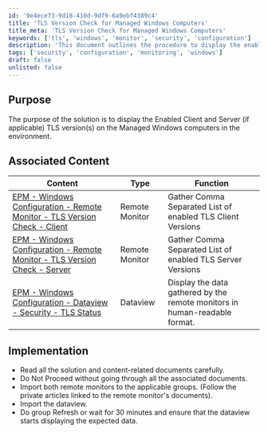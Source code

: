 ```yaml
---
id: '9e4ece73-9d18-410d-9df9-6a9ebf4389c4'
title: 'TLS Version Check for Managed Windows Computers'
title_meta: 'TLS Version Check for Managed Windows Computers'
keywords: ['tls', 'windows', 'monitor', 'security', 'configuration']
description: 'This document outlines the procedure to display the enabled TLS versions on Managed Windows computers within the environment. It includes associated content links for remote monitors and dataviews to facilitate the gathering and display of TLS client and server versions.'
tags: ['security', 'configuration', 'monitoring', 'windows']
draft: false
unlisted: false
---
```

## Purpose

The purpose of the solution is to display the Enabled Client and Server (if applicable) TLS version(s) on the Managed Windows computers in the environment.

## Associated Content

| Content                                                                                                           | Type          | Function                                                       |
|-------------------------------------------------------------------------------------------------------------------|---------------|---------------------------------------------------------------|
| [EPM - Windows Configuration - Remote Monitor - TLS Version Check - Client](https://proval.itglue.com/DOC-5078775-13217933) | Remote Monitor | Gather Comma Separated List of enabled TLS Client Versions    |
| [EPM - Windows Configuration - Remote Monitor - TLS Version Check - Server](https://proval.itglue.com/DOC-5078775-13217931) | Remote Monitor | Gather Comma Separated List of enabled TLS Server Versions    |
| [EPM - Windows Configuration - Dataview - Security - TLS Status](https://proval.itglue.com/DOC-5078775-7974498) | Dataview      | Display the data gathered by the remote monitors in human-readable format. |

## Implementation

- Read all the solution and content-related documents carefully.
- Do Not Proceed without going through all the associated documents.
- Import both remote monitors to the applicable groups. (Follow the private articles linked to the remote monitor's documents).
- Import the dataview.
- Do group Refresh or wait for 30 minutes and ensure that the dataview starts displaying the expected data.












